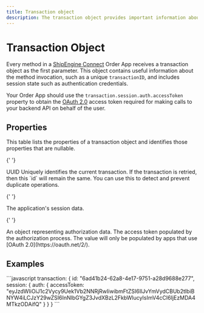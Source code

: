 ```yaml
---
title: Transaction object
description: The transaction object provides important information about a method invocation. It also allows you to pass session state between methods, which is especially important for authentication credentials.
---
```


# Transaction Object

Every method in a [ShipEngine Connect](../index.mdx) Order App receives a transaction object as the first parameter. This object contains useful information about the method invocation, such as a unique `transactionID`,
and includes session state such as authentication credentials.

Your Order App should use the `transaction.session.auth.accessToken` property to obtain the [OAuth 2.0](./../oauth/index.mdx) access token
required for making calls to your backend API on behalf of the user.

## Properties

This table lists the properties of a transaction object and identifies those properties that are nullable.

<Reference>

{' '}

<Field name="id" nullable={false}>
  <Type>UUID</Type>
  <Description>
    Uniquely identifies the current transaction. If the transaction is retried, then this `id` will remain the same. You
    can use this to detect and prevent duplicate operations.
  </Description>
</Field>

{' '}

<Field name="session" type="object" nullable={false}>
  <Description>The application's session data.</Description>
</Field>

{' '}

<Field name="session.auth" type="object" nullable={true}>
  <Description>An object representing authorization data.</Description>
</Field>

   <Field name="session.auth.accessToken" type="string" nullable={true}>
      <Description>
         The access token populated by the authorization process. The value will only be populated by apps that use [OAuth 2.0](https://oauth.net/2/).
      </Description>
    </Field>
</Reference>

## Examples

<CodeWrapper>
```javascript
transaction:
  {
    id: "6ad41b24-62a8-4e17-9751-a28d9688e277",
    session: {
      auth: {
        accessToken: "eyJzdWIiOiJ1c2Vycy9Uek1Vb2NNRjRwIiwibmFtZSI6IlJvYmVydCBUb2tlbiBNYW4iLCJzY29wZSI6InNlbGYgZ3JvdXBzL2FkbWlucyIsImV4cCI6IjEzMDA4MTkzODAifQ"
      }
    }
}
```

</CodeWrapper>
